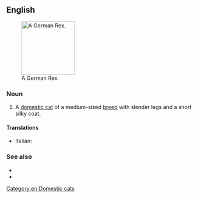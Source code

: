 ==English==
[[File:German rex Emil.jpg|thumb|140px|right|A German Rex.]]

===Noun===
{{en-noun|es|head=[[German]] [[rex|Rex]]}}

# A [[domestic cat]] of a medium-sized [[breed]] with slender legs and a short silky coat.

====Translations====
{{checktrans-top}}
* Italian: {{t-check|it|gatto German Rex}}
{{trans-mid}}
{{trans-bottom}}

===See also===
* {{pedia}}
* {{comcatlite|German Rex}}

[[Category:en:Domestic cats]]